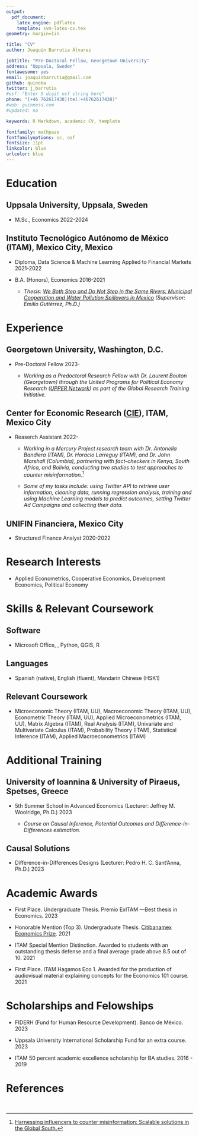 ```yaml
---
output: 
  pdf_document:
    latex_engine: pdflatex
    template: svm-latex-cv.tex
geometry: margin=1in

title: "CV"
author: Joaquín Barrutia Álvarez

jobtitle: "Pre-Doctoral Fellow, Georgetown University"
address: "Uppsala, Sweden"
fontawesome: yes
email: joaquinbarrutia@gmail.com  
github: quinoba
twitter: j_barrutia
#osf: "Enter 5 digit osf string here"
phone: "[+46 762617438](tel:+46762617438)"
#web: guinness.com
#updated: no

keywords: R Markdown, academic CV, template

fontfamily: mathpazo
fontfamilyoptions: sc, osf
fontsize: 11pt
linkcolor: blue
urlcolor: blue
---
```


\cfoot{\scriptsize  Joaquín Barrutia - CV}

# Education

## Uppsala University, Uppsala, Sweden
- M.Sc., Economics \hfill 2022-2024

## Instituto Tecnológico Autónomo de México (ITAM), Mexico City, Mexico 
- Diploma, Data Science & Machine Learning Applied to Financial Markets \hfill 2021-2022

- B.A. (Honors), Economics  \hfill 2016-2021
  - *Thesis: [We Both Step and Do Not Step in the Same Rivers:  Municipal Cooperation and Water Pollution Spillovers in Mexico](https://github.com/quinoba/Spillovers_Cooperation) (Supervisor: Emilio Gutiérrez, Ph.D.)*

# Experience


## Georgetown University, Washington, D.C.

- Pre-Doctoral Fellow \hfill 2023-

  - *Working as a Predoctoral Research Fellow with Dr. Laurent Bouton (Georgetown) through the United Programs for Political Economy Research ([UPPER Network](https://sites.google.com/view/dcpec/upper)) as part of the Global Research Training Initiative.*

## Center for Economic Research ([CIE](http://cie.itam.mx/)), ITAM, Mexico City

- Reaserch Assistant \hfill 2022-

  - *Working in a Mercury Project research team with Dr. Antonella Bandiera (ITAM), Dr. Horacio Larreguy (ITAM), and Dr. John Marshall (Columbia), partnering with fact-checkers in Kenya, South Africa, and Bolivia, conducting two studies to test approaches to counter misinformation.*^[[Harnessing influencers to counter misinformation: Scalable solutions in the Global South.](https://www.ssrc.org/grantees/general-scalable-solutions-to-counter-misinformation-in-the-global-south/)]
  
  - *Some of my tasks include: using Twitter API to retrieve user information, cleaning data, running regression analysis, training and using Machine Learning models to predict outcomes, setting Twitter Ad Campaigns and collecting their data.*

## UNIFIN Financiera, Mexico City

- Structured Finance Analyst \hfill 2020-2022

# Research Interests 

- Applied Econometrics, Cooperative Economics, Development Economics, Political Economy

# Skills & Relevant Coursework

## Software

- Microsoft Office, \LaTeX, Python, QGIS, R

## Languages

- Spanish (native), English (fluent), Mandarin Chinese (HSK1)

## Relevant Coursework

- Microeconomic Theory (ITAM, UU), Macroeconomic Theory (ITAM, UU), Econometric Theory (ITAM, UU), Applied Microeconometrics (ITAM, UU), Matrix Algebra (ITAM), Real Analysis (ITAM), Univariate and Multivariate Calculus (ITAM), Probability Theory (ITAM), Statistical Inference (ITAM), Applied Macroeconometrics (ITAM)

# Additional Training

## University of Ioannina & University of Piraeus, Spetses, Greece

- 5th Summer School in Advanced Economics (Lecturer: Jeffrey M. Woolridge, Ph.D.) \hfill 2023

  - *Course on Causal Inference, Potential Outcomes and Difference-in-Differences estimation.*


## Causal Solutions

- Difference-in-Differences Designs (Lecturer: Pedro H. C. Sant'Anna, Ph.D.) \hfill 2023


# Academic Awards

- First Place. Undergraduate Thesis. Premio ExITAM ---Best thesis in Economics. \hfill 2023

- Honorable Mention (Top 3). Undergraduate Thesis. [Citibanamex Economics Prize](https://www.banamex.com/premioeconomia/index.html). \hfill 2021

- ITAM Special Mention Distinction. Awarded to students with an outstanding thesis
defense and a final average grade above 8.5 out of 10. \hfill 2021

- First Place. ITAM Hagamos Eco 1. Awarded for the production of audiovisual material explaining concepts for the Economics 101 course. \hfill 2021


# Scholarships and Felowships

- FIDERH (Fund for Human Resource Development). Banco de México. \hfill 2023

- Uppsala University International Scholarship Fund for an extra course. \hfill 2023

- ITAM 50 percent academic excellence scholarship for BA studies. \hfill 2016 - 2019


# References

\begin{minipage}[t]{0.5\textwidth}
Horacio Larreguy\\
Associate Professor\\
ITAM\\
Mexico City, Mexico\\
\faEnvelopeO \text{} \href{mailto:horacio.larreguy@itam.mx}{horacio.larreguy@itam.mx}
\end{minipage}
\begin{minipage}[t]{0.5\textwidth}
Antonella Bandiera\\
Assistant Professor\\
ITAM\\
Mexico City, Mexico\\
\faEnvelopeO \text{} \href{mailto:antonella.bandiera@itam.mx}{antonella.bandiera@itam.mx}
\end{minipage}
\
\begin{minipage}[t]{0.5\textwidth}
John Marshall\\
Associate Professor\\
Columbia University\\
New York, United States\\
\faEnvelopeO \text{} \href{mailto:jm4401@columbia.edu }{jm4401@columbia.edu }
\end{minipage}
